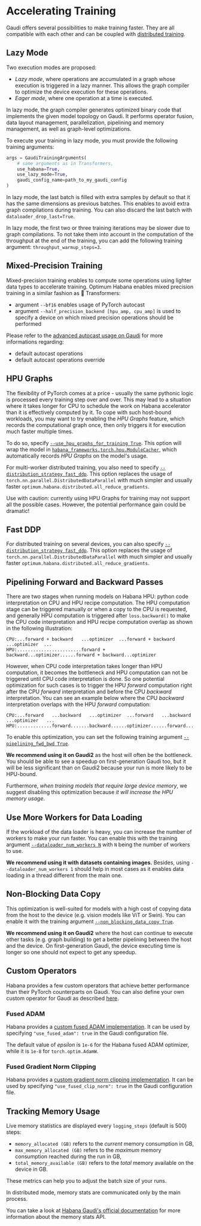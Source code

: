 <!---
Copyright 2022 The HuggingFace Team. All rights reserved.

Licensed under the Apache License, Version 2.0 (the "License");
you may not use this file except in compliance with the License.
You may obtain a copy of the License at

    http://www.apache.org/licenses/LICENSE-2.0

Unless required by applicable law or agreed to in writing, software
distributed under the License is distributed on an "AS IS" BASIS,
WITHOUT WARRANTIES OR CONDITIONS OF ANY KIND, either express or implied.
See the License for the specific language governing permissions and
limitations under the License.
-->

# Accelerating Training

Gaudi offers several possibilities to make training faster.
They are all compatible with each other and can be coupled with [distributed training](https://huggingface.co/docs/optimum/habana/usage_guides/distributed).


## Lazy Mode

Two execution modes are proposed:
- *Lazy mode*, where operations are accumulated in a graph whose execution is triggered in a lazy manner. This allows the graph compiler to optimize the device execution for these operations.
- *Eager mode*, where one operation at a time is executed.

In lazy mode, the graph compiler generates optimized binary code that implements the given model topology on Gaudi. It performs operator fusion, data layout management, parallelization, pipelining and memory management, as well as graph-level optimizations.

To execute your training in lazy mode, you must provide the following training arguments:
```python
args = GaudiTrainingArguments(
    # same arguments as in Transformers,
    use_habana=True,
    use_lazy_mode=True,
    gaudi_config_name=path_to_my_gaudi_config
)
```

<Tip>

In lazy mode, the last batch is filled with extra samples by default so that it has the same dimensions as previous batches.
This enables to avoid extra graph compilations during training.
You can also discard the last batch with `dataloader_drop_last=True`.

</Tip>

<Tip>

In lazy mode, the first two or three training iterations may be slower due to graph compilations.
To not take them into account in the computation of the throughput at the end of the training, you can add the following training argument: `throughput_warmup_steps=3`.

</Tip>


## Mixed-Precision Training

Mixed-precision training enables to compute some operations using lighter data types to accelerate training.
Optimum Habana enables mixed precision training in a similar fashion as 🤗 Transformers:
- argument `--bf16` enables usage of PyTorch autocast
- argument `--half_precision_backend [hpu_amp, cpu_amp]` is used to specify a device on which mixed precision operations should be performed


<Tip warning={true}>

Please refer to the [advanced autocast usage on Gaudi](https://docs.habana.ai/en/latest/PyTorch/PyTorch_Mixed_Precision/Autocast.html) for more informations regarding:
- default autocast operations
- default autocast operations override

</Tip>


## HPU Graphs

The flexibility of PyTorch comes at a price - usually the same pythonic logic is processed every training step over and over.
This may lead to a situation where it takes longer for CPU to schedule the work on Habana accelerator than it is effectively computed by it.
To cope with such host-bound workloads, you may want to try enabling the _HPU Graphs_ feature, which records the computational graph once, then only triggers it for execution much faster multiple times.

To do so, specify [`--use_hpu_graphs_for_training True`](https://huggingface.co/docs/optimum/habana/package_reference/trainer#optimum.habana.GaudiTrainingArguments.use_hpu_graphs_for_training).
This option will wrap the model in [`habana_frameworks.torch.hpu.ModuleCacher`](https://docs.habana.ai/en/latest/PyTorch/Model_Optimization_PyTorch/HPU_Graphs_Training.html#training-loop-with-modulecacher), which automatically records _HPU Graphs_ on the model's usage.

For multi-worker distributed training, you also need to specify [`--distribution_strategy fast_ddp`](https://huggingface.co/docs/optimum/habana/package_reference/trainer#optimum.habana.GaudiTrainingArguments.distribution_strategy).
This option replaces the usage of `torch.nn.parallel.DistributedDataParallel` with much simpler and usually faster `optimum.habana.distributed.all_reduce_gradients`.

<Tip warning={true}>

Use with caution: currently using HPU Graphs for training may not support all the possible cases.
However, the potential performance gain could be dramatic!

</Tip>


## Fast DDP

For distributed training on several devices, you can also specify [`--distribution_strategy fast_ddp`](https://huggingface.co/docs/optimum/habana/package_reference/trainer#optimum.habana.GaudiTrainingArguments.distribution_strategy).
This option replaces the usage of `torch.nn.parallel.DistributedDataParallel` with much simpler and usually faster `optimum.habana.distributed.all_reduce_gradients`.


## Pipelining Forward and Backward Passes

There are two stages when running models on Habana HPU: python code interpretation on CPU and HPU recipe computation.
The HPU computation stage can be triggered manually or when a copy to the CPU is requested, and generally HPU computation is triggered after `loss.backward()` to make the CPU code interpretation and HPU recipe computation overlap as shown in the following illustration:

```
CPU:...forward + backward   ...optimizer  ...forward + backward   ...optimizer  ...
HPU:........................forward + backward...optimizer......forward + backward...optimizer
```

However, when CPU code interpretation takes longer than HPU computation, it becomes the bottleneck and HPU computation can not be triggered until CPU code interpretation is done.
So one potential optimization for such cases is to trigger the HPU *forward* computation right after the CPU *forward* interpretation and before the CPU *backward* interpretation.
You can see an example below where the CPU *backward* interpretation overlaps with the HPU *forward* computation:

```
CPU:...forward   ...backward   ...optimizer  ...forward   ...backward   ...optimizer   ...
HPU:.............forward.......backward......optimizer......forward.....backward.......optimizer
```

To enable this optimization, you can set the following training argument [`--pipelining_fwd_bwd True`](https://huggingface.co/docs/optimum/habana/package_reference/trainer#optimum.habana.GaudiTrainingArguments.pipelining_fwd_bwd).

**We recommend using it on Gaudi2** as the host will often be the bottleneck.
You should be able to see a speedup on first-generation Gaudi too, but it will be less significant than on Gaudi2 because your run is more likely to be HPU-bound.

Furthermore, *when training models that require large device memory*, we suggest disabling this optimization because *it will increase the HPU memory usage*.


## Use More Workers for Data Loading

If the workload of the data loader is heavy, you can increase the number of workers to make your run faster.
You can enable this with the training argument [`--dataloader_num_workers N`](https://huggingface.co/docs/transformers/main_classes/trainer#transformers.TrainingArguments.dataloader_num_workers) with `N` being the number of workers to use.

**We recommend using it with datasets containing images.**
Besides, using `--dataloader_num_workers 1` should help in most cases as it enables data loading in a thread different from the main one.


## Non-Blocking Data Copy

This optimization is well-suited for models with a high cost of copying data from the host to the device (e.g. vision models like ViT or Swin).
You can enable it with the training argument [`--non_blocking_data_copy True`](https://huggingface.co/docs/optimum/habana/package_reference/trainer#optimum.habana.GaudiTrainingArguments.non_blocking_data_copy).

**We recommend using it on Gaudi2** where the host can continue to execute other tasks (e.g. graph building) to get a better pipelining between the host and the device.
On first-generation Gaudi, the device executing time is longer so one should not expect to get any speedup.


## Custom Operators

Habana provides a few custom operators that achieve better performance than their PyTorch counterparts on Gaudi.
You can also define your own custom operator for Gaudi as described [here](https://docs.habana.ai/en/latest/PyTorch/PyTorch_CustomOp_API/page_index.html).


### Fused ADAM

Habana provides a [custom fused ADAM implementation](https://docs.habana.ai/en/latest/PyTorch/Model_Optimization_PyTorch/Custom_Ops_PyTorch.html#custom-optimizers).
It can be used by specifying `"use_fused_adam": true` in the Gaudi configuration file.

<Tip warning={true}>

The default value of *epsilon* is `1e-6` for the Habana fused ADAM optimizer, while it is `1e-8` for `torch.optim.AdamW`.

</Tip>


### Fused Gradient Norm Clipping

Habana provides a [custom gradient norm clipping implementation](https://docs.habana.ai/en/latest/PyTorch/Model_Optimization_PyTorch/Custom_Ops_PyTorch.html#other-custom-ops).
It can be used by specifying `"use_fused_clip_norm": true` in the Gaudi configuration file.


## Tracking Memory Usage

Live memory statistics are displayed every `logging_steps` (default is 500) steps:
- `memory_allocated (GB)` refers to the *current* memory consumption in GB,
- `max_memory_allocated (GB)` refers to the *maximum* memory consumption reached during the run in GB,
- `total_memory_available (GB)` refers to the *total* memory available on the device in GB.

These metrics can help you to adjust the batch size of your runs.

<Tip warning={true}>

In distributed mode, memory stats are communicated only by the main process.

</Tip>

You can take a look at [Habana Gaudi's official documentation](https://docs.habana.ai/en/latest/PyTorch/PyTorch_User_Guide/Python_Packages.html#memory-stats-apis) for more information about the memory stats API.
